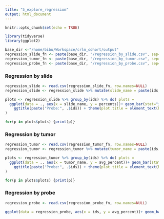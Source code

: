 ```yaml
---
title: "5_explore_regression"
output: html_document
---
```


```r
knitr::opts_chunk$set(echo = TRUE)
```
```r
library(tidyverse)
library(ggplot2)
```

```r
base_dir <-"/home/bibu/Workspace/crlm_cohort/output"
regression_slide_fn <- paste(base_dir, "/regression_by_slide.csv", sep="")
regression_tumor_fn <- paste(base_dir, "/regression_by_tumor.csv", sep="")
regression_probe_fn <- paste(base_dir, "/regression_by_probe.csv", sep="")
```

### Regression by slide
```r
regression_slide <- read.csv(regression_slide_fn, row.names=NULL)
regression_slide <- regression_slide %>% mutate(slide_name = paste(ids, tumors, blocks, sep="-"))
```

```r
plots <- regression_slide %>% group_by(ids) %>% do( plots =
  ggplot(data = ., aes(x = slide_name, y = percents))+ geom_bar(stat="identity") + expand_limits(y = 100) +
    ggtitle(paste("Probe:", .$ids)) + theme(plot.title = element_text(hjust = 0.5)) + facet_wrap(~ tumors, scales = "free_x")
)

for(p in plots$plots) {print(p)}
```

### Regression by tumor
```r
regression_tumor <- read.csv(regression_tumor_fn, row.names=NULL)
regression_tumor <- regression_tumor %>% mutate(tumor_name = paste(ids, tumors, sep="-"))
```

```r
plots <- regression_tumor %>% group_by(ids) %>% do( plots =
  ggplot(data = ., aes(x = tumor_name, y = avg_percent))+ geom_bar(stat="identity") + expand_limits(y = 100) +
    ggtitle(paste("Probe:", .$ids)) + theme(plot.title = element_text(hjust = 0.5)) 
)

for(p in plots$plots) {print(p)}
```

### Regression by probe
```r
regression_probe <- read.csv(regression_probe_fn, row.names=NULL)
```

```r
ggplot(data = regression_probe, aes(x = ids, y = avg_percent))+ geom_bar(stat="identity") + expand_limits(y = 100)
```